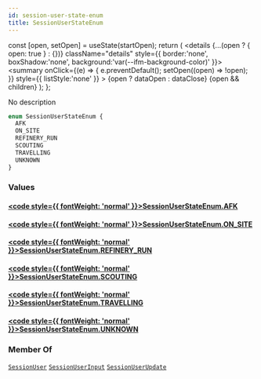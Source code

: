 ```yaml
---
id: session-user-state-enum
title: SessionUserStateEnum
---
```









  const [open, setOpen] = useState(startOpen);
  return (
    <details {...(open ? { open: true } : {})} className="details" style={{ border:'none', boxShadow:'none', background:'var(--ifm-background-color)' }}>
      <summary
        onClick={(e) => {
          e.preventDefault();
          setOpen((open) => !open);
        }}
        style={{ listStyle:'none' }}
      >
      {open ? dataOpen : dataClose}
      </summary>
      {open && children}
    </details>
  );
};








No description


```graphql
enum SessionUserStateEnum {
  AFK
  ON_SITE
  REFINERY_RUN
  SCOUTING
  TRAVELLING
  UNKNOWN
}
```




### Values

#### [<code style={{ fontWeight: 'normal' }}>SessionUserStateEnum.<b>AFK</b></code>](#)  



#### [<code style={{ fontWeight: 'normal' }}>SessionUserStateEnum.<b>ON&#x005F;SITE</b></code>](#)  



#### [<code style={{ fontWeight: 'normal' }}>SessionUserStateEnum.<b>REFINERY&#x005F;RUN</b></code>](#)  



#### [<code style={{ fontWeight: 'normal' }}>SessionUserStateEnum.<b>SCOUTING</b></code>](#)  



#### [<code style={{ fontWeight: 'normal' }}>SessionUserStateEnum.<b>TRAVELLING</b></code>](#)  



#### [<code style={{ fontWeight: 'normal' }}>SessionUserStateEnum.<b>UNKNOWN</b></code>](#)  







### Member Of

[`SessionUser`](/api/types/objects/session-user)  <Badge class="badge badge--secondary badge--relation" text="object"/><Bullet />[`SessionUserInput`](/api/types/inputs/session-user-input)  <Badge class="badge badge--secondary badge--relation" text="input"/><Bullet />[`SessionUserUpdate`](/api/types/inputs/session-user-update)  <Badge class="badge badge--secondary badge--relation" text="input"/>